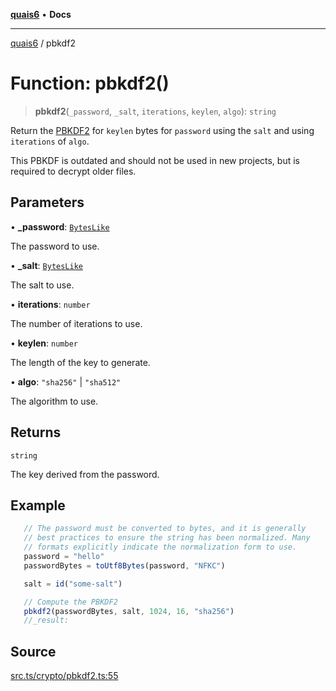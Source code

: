 [**quais6**](../README.md) • **Docs**

***

[quais6](../globals.md) / pbkdf2

# Function: pbkdf2()

> **pbkdf2**(`_password`, `_salt`, `iterations`, `keylen`, `algo`): `string`

Return the [PBKDF2](https://en.wikipedia.org/wiki/PBKDF2) for `keylen` bytes for `password` using
 the `salt` and using `iterations` of `algo`.

 This PBKDF is outdated and should not be used in new projects, but is
 required to decrypt older files.

## Parameters

• **\_password**: [`BytesLike`](../type-aliases/BytesLike.md)

The password to use.

• **\_salt**: [`BytesLike`](../type-aliases/BytesLike.md)

The salt to use.

• **iterations**: `number`

The number of iterations to use.

• **keylen**: `number`

The length of the key to generate.

• **algo**: `"sha256"` \| `"sha512"`

The algorithm to use.

## Returns

`string`

The key derived from the password.

## Example

```ts
   // The password must be converted to bytes, and it is generally
   // best practices to ensure the string has been normalized. Many
   // formats explicitly indicate the normalization form to use.
   password = "hello"
   passwordBytes = toUtf8Bytes(password, "NFKC")

   salt = id("some-salt")

   // Compute the PBKDF2
   pbkdf2(passwordBytes, salt, 1024, 16, "sha256")
   //_result:
 ```

## Source

[src.ts/crypto/pbkdf2.ts:55](https://github.com/dominant-strategies/quais-6.js/blob/aca1855329c3946c627ab7f16ac5304cea7d20c5/src.ts/crypto/pbkdf2.ts#L55)
